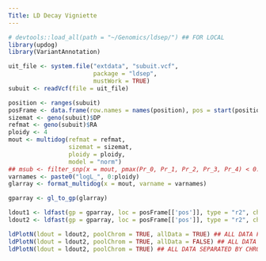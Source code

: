 ```yaml
---
Title: LD Decay Vigniette
---
```


```r
# devtools::load_all(path = "~/Genomics/ldsep/") ## FOR LOCAL
library(updog)
library(VariantAnnotation)
```

```r

uit_file <- system.file("extdata", "subuit.vcf",
                        package = "ldsep",
                        mustWork = TRUE)
subuit <- readVcf(file = uit_file)

position <- ranges(subuit)
posFrame <- data.frame(row.names = names(position), pos = start(position))
sizemat <- geno(subuit)$DP
refmat <- geno(subuit)$RA
ploidy <- 4
mout <- multidog(refmat = refmat,
                 sizemat = sizemat,
                 ploidy = ploidy,
                 model = "norm")
## msub <- filter_snp(x = mout, pmax(Pr_0, Pr_1, Pr_2, Pr_3, Pr_4) < 0.95)
varnames <- paste0("logL_", 0:ploidy)
glarray <- format_multidog(x = mout, varname = varnames)

gparray <- gl_to_gp(glarray)

ldout1 <- ldfast(gp = gparray, loc = posFrame[['pos']], type = "r2", chrom = rep(c(1, 2, 1), 7))
ldout2 <- ldfast(gp = gparray, loc = posFrame[['pos']], type = "r2", chrom = rep(1, 21))
```

```r
ldPlotN(ldout = ldout2, poolChrom = TRUE, allData = TRUE) ## ALL DATA FITTED
ldPlotN(ldout = ldout2, poolChrom = TRUE, allData = FALSE) ## ALL DATA MEANED AT DISTANCE THEN FITTED
ldPlotN(ldout = ldout2, poolChrom = TRUE) ## ALL DATA SEPARATED BY CHROMOSOME THEN FITTED
```


